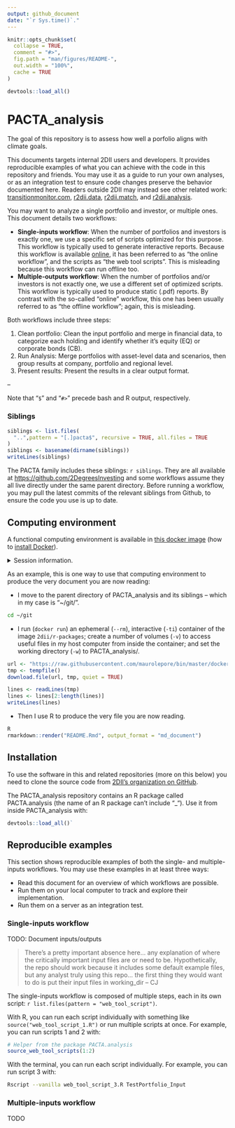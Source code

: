 ```yaml
---
output: github_document
date: "`r Sys.time()`."
---
```


<!-- README.md is generated from README.Rmd. Please edit that file -->

```r
knitr::opts_chunk$set(
  collapse = TRUE,
  comment = "#>",
  fig.path = "man/figures/README-",
  out.width = "100%",
  cache = TRUE
)

devtools::load_all()
```

# PACTA_analysis

The goal of this repository is to assess how well a porfolio aligns with climate
goals. 

This documents targets internal 2DII users and developers. It provides
reproducible examples of what you can achieve with the code in this repository
and friends. You may use it as a guide to run your own analyses, or as an
integration test to ensure code changes preserve the behavior documented here.
Readers outside 2DII may instead see other related work:
[transitionmonitor.com](https://platform.transitionmonitor.com/start),
[r2dii.data](https://github.com/2DegreesInvesting/r2dii.data),
[r2dii.match](https://github.com/2DegreesInvesting/r2dii.match), and
[r2dii.analysis](https://github.com/2DegreesInvesting/r2dii.analysis).

You may want to analyze a single portfolio and investor, or multiple ones. This document details two workflows:

* __Single-inputs workflow__: When the number of portfolios and investors is
exactly one, we use a specific set of scripts optimized for this purpose. This
workflow is typically used to generate interactive reports. Because this
workflow is available [online](https://platform.transitionmonitor.com/start), it
has been referred to as "the online workflow", and the scripts as "the web tool
scripts". This is misleading because this workflow can run offline too.
* __Multiple-outputs workflow__: When the number of portfolios and/or investors
is not exactly one, we use a different set of optimized scripts. This workflow
is typically used to produce static (.pdf) reports. By contrast with the
so-called "online" workflow, this one has been usually referred to as "the
offline workflow"; again, this is misleading.

Both workflows include three steps:

1. Clean portfolio: Clean the input portfolio and merge in financial data, to
categorize each holding and identify whether it's equity (EQ) or corporate bonds
(CB).
2. Run Analysis: Merge portfolios with asset-level data and scenarios, then
group results at company, portfolio and regional level.
3. Present results: Present the results in a clear output format.

--

Note that "`$`" and "`#>`" precede bash and R output, respectively.

### Siblings

```r
siblings <- list.files(
  "..",pattern = "[.]pacta$", recursive = TRUE, all.files = TRUE
)
siblings <- basename(dirname(siblings))
writeLines(siblings)
```

The PACTA family includes these siblings: `r siblings`. They are all available
at <https://github.com/2DegreesInvesting> and some workflows assume they all
live directly under the same parent directory. Before running a workflow, you
may pull the latest commits of the relevant siblings from Github, to ensure the
code you use is up to date.

## Computing environment

A functional computing environment is available in [this docker
image](https://github.com/2DegreesInvesting/docker/tree/master/r-packages) (how
to [install Docker](https://docs.docker.com/engine/install/)).

<details> <summary>Session information.</summary>
```r
devtools::session_info()
```
</details>

As an example, this is one way to use that computing environment to produce the
very document you are now reading:

* I move to the parent directory of PACTA_analysis and its siblings -- which in
my case is "~/git/".

```bash
cd ~/git
```

* I run (`docker run`) an ephemeral (`--rm`), interactive (`-ti`) container of
the image `2dii/r-packages`; create a number of volumes (`-v`) to access useful
files in my host computer from inside the container; and set the working
directory (`-w`) to PACTA_analysis/.

```r
url <- "https://raw.githubusercontent.com/maurolepore/bin/master/docker-run-2dii-r-packages"
tmp <- tempfile()
download.file(url, tmp, quiet = TRUE)

lines <- readLines(tmp)
lines <- lines[2:length(lines)]
writeLines(lines)
```

* Then I use R to produce the very file you are now reading.

```r
R
rmarkdown::render("README.Rmd", output_format = "md_document")
```

## Installation

To use the software in this and related repositories (more on this below) you
need to clone the source code from [2DII's organization on
GitHub](https://github.com/2DegreesInvesting/).

The PACTA_analysis repository contains an R package called PACTA.analysis (the
name of an R package can't include "_"). Use it from inside PACTA_analysis with:

```r
devtools::load_all()`
```

## Reproducible examples

This section shows reproducible examples of both the single- and multiple-inputs
workflows. You may use these examples in at least three ways:

* Read this document for an overview of which workflows are possible.
* Run them on your local computer to track and explore their implementation.
* Run them on a server as an integration test.

### Single-inputs workflow

TODO: Document inputs/outputs

> There's a pretty important absence here... any explanation of where the critically important input files are or need to be. Hypothetically, the repo should work because it includes some default example files, but any analyst truly using this repo... the first thing they would want to do is put their input files in working_dir -- CJ

The single-inputs workflow is composed of multiple steps, each in its own
script: `r list.files(pattern = "web_tool_script")`.

With R, you can run each script individually with something like
`source("web_tool_script_1.R")` or run multiple scripts at once. For example,
you can run scripts 1 and 2 with:

```r
# Helper from the package PACTA.analysis
source_web_tool_scripts(1:2)
```

With the terminal, you can run each script individually. For example, you can
run script 3 with:

```bash
Rscript --vanilla web_tool_script_3.R TestPortfolio_Input  
```

### Multiple-inputs workflow

TODO
